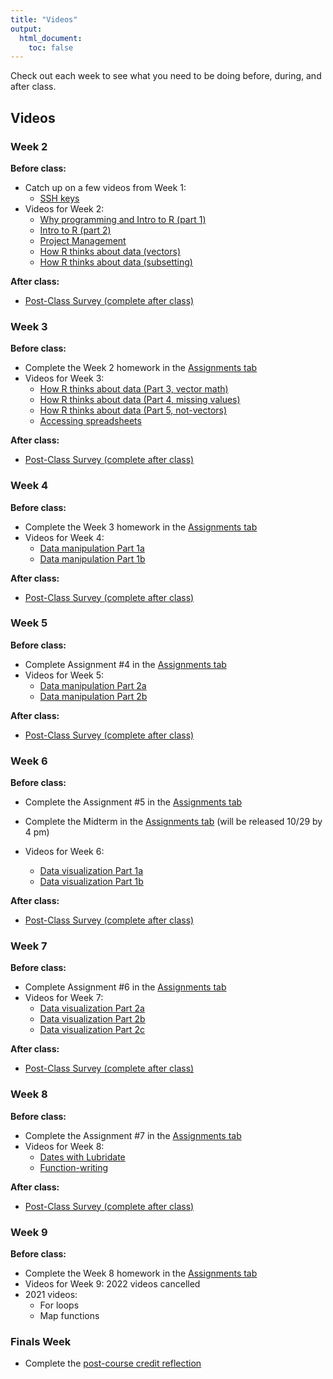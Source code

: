 ```yaml
---
title: "Videos"
output:
  html_document:
    toc: false
---
```


Check out each week to see what you need to be doing before, during, and after class.

## Videos {.tabset .tabset-fade}

### Week 2

<b>Before class:</b>

-   Catch up on a few videos from Week 1:
    -   [SSH keys](https://www.youtube.com/watch?v=MS3-1o6L4sM&list=PL3XKX2lto7M6OS7mNykfRWBtIdaOSz3sg&index=4)
-   Videos for Week 2:
    -   [Why programming and Intro to R (part 1)](https://www.youtube.com/watch?v=4ChzkjVg6Tg&t=273s)
    -   [Intro to R (part 2)](https://www.youtube.com/watch?v=J2nGg4gNzg0&feature=youtu.be)
    -   [Project Management](https://www.youtube.com/watch?v=mwzV9XFQ6JQ)
    -   [How R thinks about data (vectors)](https://www.youtube.com/watch?v=Pmfl0oA1qVk&list=PL3XKX2lto7M6OS7mNykfRWBtIdaOSz3sg&index=1)
    -   [How R thinks about data (subsetting)](https://www.youtube.com/watch?v=sYu-gE5FlPw&list=PL3XKX2lto7M6OS7mNykfRWBtIdaOSz3sg&index=2)

<b>After class:</b>

-   <a href="https://forms.gle/hUVyGyyAC66ZsqWu6" target="_blank">Post-Class Survey (complete after class)</a>

### Week 3

<b>Before class:</b>

-   Complete the Week 2 homework in the [Assignments tab](https://ucd-r-davis.github.io/R-DAVIS/assignments.html)
-   Videos for Week 3:
    -   [How R thinks about data (Part 3, vector math)](https://www.youtube.com/watch?v=cvsFV5Epr3w)
    -   [How R thinks about data (Part 4, missing values)](https://www.youtube.com/watch?v=MXZ4pjJyNiA&t=2s)
    -   [How R thinks about data (Part 5, not-vectors)](https://www.youtube.com/watch?v=ayN7SALlbxo)
    -   [Accessing spreadsheets](https://www.youtube.com/watch?v=FKkkiB3G9EM)

<b>After class:</b>

-   <a href="https://forms.gle/hUVyGyyAC66ZsqWu6" target="_blank">Post-Class Survey (complete after class)</a>

### Week 4

<b>Before class:</b>

-   Complete the Week 3 homework in the [Assignments tab](https://ucd-r-davis.github.io/R-DAVIS/assignments.html)
-   Videos for Week 4:
    -   [Data manipulation Part 1a](https://www.youtube.com/watch?v=fG4WxnBO7yc&feature=youtu.be)
    -   [Data manipulation Part 1b](https://www.youtube.com/watch?v=nZncBG74_d8)

<!------
  * [Data manipulation Part 1a](https://www.youtube.com/watch?v=f0OCEG-0ExI&list=PL9RGU7mcuUv6hlpNiICK6Q1NYnBsf-RYk&index=2)
  * [Data manipulation Part 1b](https://www.youtube.com/watch?v=h6wgu_3Jp1c&list=PL9RGU7mcuUv6hlpNiICK6Q1NYnBsf-RYk&index=1)
  * In case you missed it last week: [Extra about package installation](https://www.youtube.com/watch?v=LYlto9UAGAA&list=PL9RGU7mcuUv6hlpNiICK6Q1NYnBsf-RYk&index=3)  
  ------>

<b>After class:</b>

-   <a href="https://forms.gle/hUVyGyyAC66ZsqWu6" target="_blank">Post-Class Survey (complete after class)</a>

### Week 5

<b>Before class:</b>

-   Complete Assignment #4 in the [Assignments tab](https://ucd-r-davis.github.io/R-DAVIS/assignments.html)
-   Videos for Week 5:
    -   [Data manipulation Part 2a](https://www.youtube.com/watch?v=1BWZKZGldSg&list=PL3XKX2lto7M6OS7mNykfRWBtIdaOSz3sg&index=2)
    -   [Data manipulation Part 2b](https://www.youtube.com/watch?v=A9dW0c_q2KQ&list=PL3XKX2lto7M6OS7mNykfRWBtIdaOSz3sg&index=1)

<!------
  * [Data manipulation Part 2](https://www.youtube.com/watch?v=Y7nhagJCCk4&list=PL9RGU7mcuUv6hlpNiICK6Q1NYnBsf-RYk&index=1&t=824s)
* (All videos can be found on the [2021 R-DAVIS video page](https://www.youtube.com/playlist?list=PL9RGU7mcuUv6hlpNiICK6Q1NYnBsf-RYk))
  ------>

<b>After class:</b>

-   <a href="https://forms.gle/hUVyGyyAC66ZsqWu6" target="_blank">Post-Class Survey (complete after class)</a>

### Week 6

<b>Before class:</b>

-   Complete the Assignment #5 in the [Assignments tab](https://ucd-r-davis.github.io/R-DAVIS/assignments.html)

-   Complete the Midterm in the [Assignments tab](https://ucd-r-davis.github.io/R-DAVIS/assignments.html) (will be released 10/29 by 4 pm)

-   Videos for Week 6:

    -   [Data visualization Part 1a](https://www.youtube.com/watch?v=ptqBbZAwZ-E)
    -   [Data visualization Part 1b](https://www.youtube.com/watch?v=V-bk4lbdQMU)

<b>After class:</b>

-   <a href="https://forms.gle/hUVyGyyAC66ZsqWu6" target="_blank">Post-Class Survey (complete after class)</a>

### Week 7

<b>Before class:</b>

-   Complete Assignment #6 in the [Assignments tab](https://ucd-r-davis.github.io/R-DAVIS/assignments.html)
-   Videos for Week 7:
    -   [Data visualization Part 2a](https://youtu.be/pA1FnyhH4mw)
    -   [Data visualization Part 2b](https://youtu.be/cpilCyiGeT8)
    -   [Data visualization Part 2c](https://youtu.be/XsVkyWPirPE)

<!------
  * [Data visualization Part 2A](https://www.youtube.com/watch?v=Xq2lCoNlqH8&list=PL9RGU7mcuUv6hlpNiICK6Q1NYnBsf-RYk&index=2)
  * [Data visualization Part 2B](https://www.youtube.com/watch?v=GDqT7MP2QLA&list=PL9RGU7mcuUv6hlpNiICK6Q1NYnBsf-RYk&index=1)
* (All videos can be found on the [2021 R-DAVIS video page](https://www.youtube.com/playlist?list=PL9RGU7mcuUv6hlpNiICK6Q1NYnBsf-RYk))
  ------>

<b>After class:</b>

-   <a href="https://forms.gle/hUVyGyyAC66ZsqWu6" target="_blank">Post-Class Survey (complete after class)</a>

### Week 8

<b>Before class:</b>

-   Complete the Assignment #7 in the [Assignments tab](https://ucd-r-davis.github.io/R-DAVIS/assignments.html)
-   Videos for Week 8:
    -   [Dates with Lubridate](https://www.youtube.com/watch?v=OtViTa0PILQ&feature=youtu.be)
    -   [Function-writing](https://www.youtube.com/watch?v=zKLx0jXaFiU)

<!------  
  * [Lubridate](https://www.youtube.com/watch?v=CVgeZf8Av0I&list=PL9RGU7mcuUv6hlpNiICK6Q1NYnBsf-RYk&index=2)
  * [Function writing](https://www.youtube.com/watch?v=DzYaUFy6Ims&list=PL9RGU7mcuUv6hlpNiICK6Q1NYnBsf-RYk&index=1)
* (All videos can be found on the [2021 R-DAVIS video page](https://www.youtube.com/playlist?list=PL9RGU7mcuUv6hlpNiICK6Q1NYnBsf-RYk))
  ------>

<b>After class:</b>

-   <a href="https://forms.gle/hUVyGyyAC66ZsqWu6" target="_blank">Post-Class Survey (complete after class)</a>

### Week 9

<b>Before class:</b>

-   Complete the Week 8 homework in the [Assignments tab](https://ucd-r-davis.github.io/R-DAVIS/assignments.html)
-   Videos for Week 9: 2022 videos cancelled
-   2021 videos:
    -   For loops
    -   Map functions

### Finals Week

-   Complete the [post-course credit reflection](https://forms.gle/9Q4SHwqpHJoYkf9G7)
